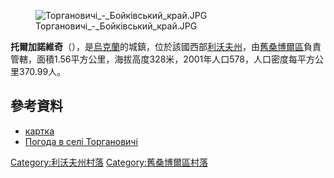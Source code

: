 [[Image:Торгановичі_-_Бойківський_край.JPG|thumb]]

{{coord|49|28|15|N|23|3|41|E|scale:100000|display=title}}

'''托爾加諾維奇'''（{{lang-uk|Торгановичі}}），是[[烏克蘭|烏克蘭]]的城鎮，位於該國西部[[利沃夫州|利沃夫州]]，由[[舊桑博爾區|舊桑博爾區]]負責管轄，面積1.56平方公里，海拔高度328米，2001年人口578，人口密度每平方公里370.99人。

==參考資料==
*[http://gska2.rada.gov.ua/pls/z7502/A005?rdat1=24.08.2009&rf7571=21256 картка]{{dead link|date=2018年3月 |bot=InternetArchiveBot |fix-attempted=yes }}
* [http://weather.in.ua/ua/l'vovskaja/26332 Погода в селі Торгановичі] {{Wayback|url=http://weather.in.ua/ua/l'vovskaja/26332 |date=20111221130001 }}

[[Category:利沃夫州村落|Category:利沃夫州村落]]
[[Category:舊桑博爾區村落|Category:舊桑博爾區村落]]


{{Lviv-geo-stub}}